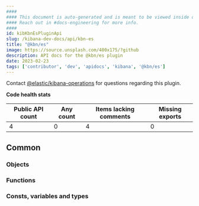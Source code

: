 ```yaml
---
####
#### This document is auto-generated and is meant to be viewed inside our experimental, new docs system.
#### Reach out in #docs-engineering for more info.
####
id: kibKbnEsPluginApi
slug: /kibana-dev-docs/api/kbn-es
title: "@kbn/es"
image: https://source.unsplash.com/400x175/?github
description: API docs for the @kbn/es plugin
date: 2023-02-23
tags: ['contributor', 'dev', 'apidocs', 'kibana', '@kbn/es']
---
```




Contact [@elastic/kibana-operations](https://github.com/orgs/elastic/teams/kibana-operations) for questions regarding this plugin.

**Code health stats**

| Public API count  | Any count | Items lacking comments | Missing exports |
|-------------------|-----------|------------------------|-----------------|
| 4 | 0 | 4 | 0 |

## Common

### Objects
<DocDefinitionList data={kbnEsObj.common.objects}/>

### Functions
<DocDefinitionList data={kbnEsObj.common.functions}/>

### Consts, variables and types
<DocDefinitionList data={kbnEsObj.common.misc}/>

